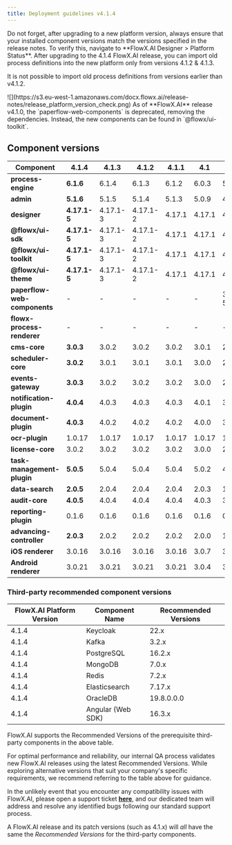 ```yaml
---
title: Deployment guidelines v4.1.4
---
```


<Info>
Do not forget, after upgrading to a new platform version, always ensure that your installed component versions match the versions specified in the release notes. To verify this, navigate to **FlowX.AI Designer > Platform Status**.
</Info>

<Warning>
After upgrading to the 4.1.4 FlowX.AI release, you can import old process definitions into the new platform only from versions 4.1.2 & 4.1.3.

It is not possible to import old process definitions from versions earlier than v4.1.2.
</Warning>

<Frame>
![](https://s3.eu-west-1.amazonaws.com/docx.flowx.ai/release-notes/release_platform_version_check.png)
</Frame>

<Warning>
As of **FlowX.AI** release v4.1.0, the `paperflow-web-components` is deprecated, removing the dependencies. Instead, the new components can be found in `@flowx/ui-toolkit`.
</Warning>

## Component versions   

| Component                    | 4.1.4        | 4.1.3    | 4.1.2    | 4.1.1  | 4.1    | 4.0       | 3.4.7      | 3.4.6     | 3.4.5     | 3.4.4     | 3.4.3   | 3.4.2  | 3.4.1  | 3.4.0  | 3.3.0   | 3.2.0  | 3.1.0  | 3.0.0  |
| ---------------------------- | ------------ | -------- | -------- | ------ | ------ | --------- | ---------- | --------- | --------- | --------- | ------- | ------ | ------ | ------ | ------- | ------ | ------ | ------ |
| **process-engine**           | **6.1.6**    | 6.1.4    | 6.1.3    | 6.1.2  | 6.0.3  | 5.10.3    | 4.3.5-2v11 | 4.3.5-2v6 | 4.3.5-2v2 | 4.3.5-2v1 | 4.3.5   | 4.3.2  | 4.3.1  | 4.1.0  | 3.6.0   | 2.2.1  | 2.1.2  | 2.0.7  |
| **admin**                    | **5.1.6**    | 5.1.5    | 5.1.4    | 5.1.3  | 5.0.9  | 4.6.10    | 3.3.19-6   | 3.3.19-4  | 3.3.19-3  | 3.3.19-1  | 3.3.19  | 3.3.10 | 3.3.7  | 3.1.1  | 2.5.2   | 2.2.2  | 2.1.3  | 2.0.8  |
| **designer**                 | **4.17.1-5** | 4.17.1-3 | 4.17.1-2 | 4.17.1 | 4.17.1 | 4.0.1     | 3.35.18-5  | 3.35.18-3 | 3.35.18-2 | 3.35.18-1 | 3.35.18 | 3.35.9 | 3.35.6 | 3.33.2 | 3.28.11 | 3.21.1 | 3.15.1 | 3.2.1  |
| **@flowx/ui-sdk**            | **4.17.1-5** | 4.17.1-3 | 4.17.1-2 | 4.17.1 | 4.17.1 | 4.0.1     | 3.35.18-5  | 3.35.18-3 | 3.35.18-2 | 3.35.18-1 | 3.35.18 | 3.35.9 | 3.35.6 | 3.33.2 | 3.28.11 | 3.21.1 | 3.15.1 | 3.2.1  |
| **@flowx/ui-toolkit**        | **4.17.1-5** | 4.17.1-3 | 4.17.1-2 | 4.17.1 | 4.17.1 | 4.0.1     | 3.35.18-5  | 3.35.18-3 | 3.35.18-2 | 3.35.18-1 | 3.35.18 | 3.35.9 | 3.35.6 | 3.33.2 | 3.28.11 | 3.21.1 | 3.15.1 | 3.2.1  |
| **@flowx/ui-theme**          | **4.17.1-5** | 4.17.1-3 | 4.17.1-2 | 4.17.1 | 4.17.1 | 4.0.1     | 3.35.18-5  | 3.35.18-3 | 3.35.18-2 | 3.35.18-1 | 3.35.18 | 3.35.9 | 3.35.6 | 3.33.2 | 3.28.11 | 3.21.1 | 3.15.1 | 3.2.1  |
| **paperflow-web-components** | -            | -        | -        | -      | -      | 3.35.18-5 | 3.35.18-5  | 3.35.18-3 | 3.35.18-2 | 3.35.18-1 | 3.35.18 | 3.35.9 | 3.35.6 | 3.33.2 | 3.28.11 | 3.21.1 | 3.15.1 | 3.2.1  |
| **flowx-process-renderer**   | -            | -        | -        | -      | -      | -         | -          | -         | -         | -         | -       | -      | -      | -      | -       | -      | -      | -      |
| **cms-core**                 | **3.0.3**    | 3.0.2    | 3.0.2    | 3.0.2  | 3.0.1  | 2.2.5     | 1.3.9      | 1.3.9     | 1.3.9     | 1.3.9     | 1.3.9   | 1.3.9  | 1.3.9  | 1.3.6  | 1.3.0   | 1.2.0  | 1.0.3  | 1.0.2  |
| **scheduler-core**           | **3.0.2**    | 3.0.1    | 3.0.1    | 3.0.1  | 3.0.0  | 2.1.4     | 1.2.4      | 1.2.4     | 1.2.4     | 1.2.4     | 1.2.4   | 1.2.4  | 1.2.4  | 1.1.0  | 1.0.4   | 1.0.4  | 1.0.4  | 1.0.1  |
| **events-gateway**           | **3.0.3**    | 3.0.2    | 3.0.2    | 3.0.2  | 3.0.0  | 2.0.4     | 1.1.0      | 1.1.0     | 1.1.0     | 1.1.0     | 1.1.0   | 1.1.0  | 1.1.0  | 1.0.6  | 1.0.2   | -      | -      | -      |
| **notification-plugin**      | **4.0.4**    | 4.0.3    | 4.0.3    | 4.0.3  | 4.0.1  | 3.0.6     | 2.0.9      | 2.0.9     | 2.0.9     | 2.0.9     | 2.0.9   | 2.0.8  | 2.0.8  | 2.0.5  | 2.0.4   | 2.0.4  | 2.0.3  | 2.0.1  |
| **document-plugin**          | **4.0.3**    | 4.0.2    | 4.0.2    | 4.0.2  | 4.0.0  | 3.0.6     | 2.0.10-1   | 2.0.10    | 2.0.10    | 2.0.10    | 2.0.10  | 2.0.8  | 2.0.8  | 2.0.6  | 2.0.4   | 2.0.3  | 2.0.3  | 2.0.2  |
| **ocr-plugin**               | 1.0.17       | 1.0.17   | 1.0.17   | 1.0.17 | 1.0.17 | 1.0.17    | 1.0.15     | 1.0.12    | 1.0.12    | 1.0.12    | 1.0.12  | 1.0.12 | 1.0.12 | 1.0.8  | 1.0.8   | 1.0.2  | 0.1.33 | 0.1.33 |
| **license-core**             | 3.0.2        | 3.0.2    | 3.0.2    | 3.0.2  | 3.0.0  | 2.0.5     | 1.1.0      | 1.0.7     | 1.0.7     | 1.0.7     | 1.0.7   | 1.0.7  | 1.0.7  | 1.0.4  | 1.0.2   | 1.0.2  | 1.0.2  | 1.0.1  |
| **task-management-plugin**   | **5.0.5**    | 5.0.4    | 5.0.4    | 5.0.4  | 5.0.2  | 4.0.5     | 3.0.3      | 3.0.3     | 3.0.3     | 3.0.3     | 3.0.3   | 3.0.3  | 3.0.3  | 3.0.0  | 2.1.2   | 1.0.4  | 1.0.4  | 1.0.1  |
| **data-search**              | **2.0.5**    | 2.0.4    | 2.0.4    | 2.0.4  | 2.0.3  | 1.0.6     | 0.2.8      | 0.2.8     | 0.2.8     | 0.2.6     | 0.2.6   | 0.2.6  | 0.2.6  | 0.2.3  | 0.2.0   | 0.1.4  | 0.1.4  | 0.1.3  |
| **audit-core**               | **4.0.5**    | 4.0.4    | 4.0.4    | 4.0.4  | 4.0.3  | 3.1.4     | 2.2.0      | 2.2.0     | 2.2.0     | 2.2.0     | 2.2.0   | 2.1.3  | 2.1.3  | 2.1.0  | 1.0.6   | 1.0.5  | 1.0.4  | 1.0.1  |
| **reporting-plugin**         | 0.1.6        | 0.1.6    | 0.1.6    | 0.1.6  | 0.1.6  | 0.1.5     | 0.1.2      | 0.1.2     | 0.1.2     | 0.1.2     | 0.1.2   | 0.1.2  | 0.1.2  | 0.1.2  | 0.0.40  | 0.0.40 | 0.0.40 | 0.0.39 |
| **advancing-controller**     | **2.0.3**    | 2.0.2    | 2.0.2    | 2.0.2  | 2.0.0  | 1.1.4     | 0.3.5-1    | 0.3.5     | 0.3.5     | 0.3.5     | 0.3.5   | 0.3.5  | 0.3.5  | 0.3.2  | 0.3.0   | 0.1.4  | 0.1.4  | 0.1.2  |
| **iOS renderer**             | 3.0.16       | 3.0.16   | 3.0.16   | 3.0.16 | 3.0.7  | 3.0.0     | 2.3.0      | 2.3.0     | 2.3.0     | 2.3.0     | 2.3.0   | 2.3.0  | 2.3.0  | 2.3.0  | 2.1.0   | 2.0.1  | 2.0.0  | 2.0.0  |
| **Android renderer**         | 3.0.21       | 3.0.21   | 3.0.21   | 3.0.21 | 3.0.4  | 3.0.0     | 2.1.4      | 2.1.4     | 2.1.4     | 2.1.4     | 2.1.4   | 2.1.4  | 2.1.4  | 2.1.4  | 2.0.1   | 2.0.1  | 2.0.1  | 2.0.1  |




### Third-party recommended component versions 

| FlowX.AI Platform Version | Component Name    | Recommended Versions |
| ------------------------- | ----------------- | -------------------- |
| 4.1.4                     | Keycloak          | 22.x                 |
| 4.1.4                     | Kafka             | 3.2.x                |
| 4.1.4                     | PostgreSQL        | 16.2.x               |
| 4.1.4                     | MongoDB           | 7.0.x                |
| 4.1.4                     | Redis             | 7.2.x                |
| 4.1.4                     | Elasticsearch     | 7.17.x               |
| 4.1.4                     | OracleDB          | 19.8.0.0.0           |
| 4.1.4                     | Angular (Web SDK) | 16.3.x               |


<Info>
FlowX.AI supports the Recommended Versions of the prerequisite third-party components in the above table.

For optimal performance and reliability, our internal QA process validates new FlowX.AI releases using the latest Recommended Versions. While exploring alternative versions that suit your company's specific requirements, we recommend referring to the table above for guidance.

In the unlikely event that you encounter any compatibility issues with FlowX.AI, please open a support ticket [**here**](https://flowxai.zendesk.com/), and our dedicated team will address and resolve any identified bugs following our standard support process.

A FlowX.AI release and its patch versions (such as 4.1.x) will *all* have the same the *Recommended Versions* for the third-party components.
</Info>

